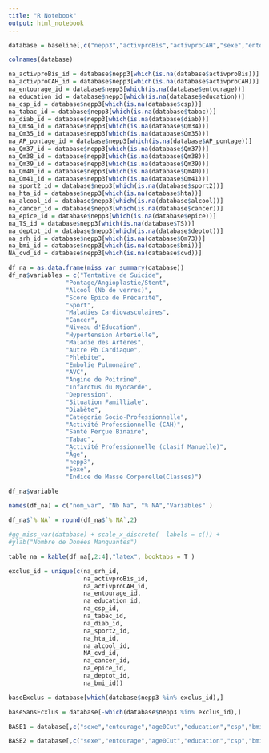 ```yaml
---
title: "R Notebook"
output: html_notebook
---
```

```r
database = baseline[,c("nepp3","activproBis","activproCAH","sexe","entourage", "age0Cut","education","csp","bmiCut","tabac","diab","Qm34","Qm35","AP_pontage","Qm37","Qm38","Qm39","Qm40","Qm41","sport2","hta","alcoolCut","cancer","EPICECut","TS","deptot","srhBin","cvd")]
```

```r
colnames(database)
```

```r
na_activproBis_id = database$nepp3[which(is.na(database$activproBis))]
na_activproCAH_id = database$nepp3[which(is.na(database$activproCAH))]
na_entourage_id = database$nepp3[which(is.na(database$entourage))]
na_education_id = database$nepp3[which(is.na(database$education))]
na_csp_id = database$nepp3[which(is.na(database$csp))]
na_tabac_id = database$nepp3[which(is.na(database$tabac))]
na_diab_id = database$nepp3[which(is.na(database$diab))]
na_Qm34_id = database$nepp3[which(is.na(database$Qm34))]
na_Qm35_id = database$nepp3[which(is.na(database$Qm35))]
na_AP_pontage_id = database$nepp3[which(is.na(database$AP_pontage))]
na_Qm37_id = database$nepp3[which(is.na(database$Qm37))]
na_Qm38_id = database$nepp3[which(is.na(database$Qm38))]
na_Qm39_id = database$nepp3[which(is.na(database$Qm39))]
na_Qm40_id = database$nepp3[which(is.na(database$Qm40))]
na_Qm41_id = database$nepp3[which(is.na(database$Qm41))]
na_sport2_id = database$nepp3[which(is.na(database$sport2))]
na_hta_id = database$nepp3[which(is.na(database$hta))]
na_alcool_id = database$nepp3[which(is.na(database$alcool))]
na_cancer_id = database$nepp3[which(is.na(database$cancer))]
na_epice_id = database$nepp3[which(is.na(database$epice))]
na_TS_id = database$nepp3[which(is.na(database$TS))]
na_deptot_id = database$nepp3[which(is.na(database$deptot))]
na_srh_id = database$nepp3[which(is.na(database$Qm73))]
na_bmi_id = database$nepp3[which(is.na(database$bmi))]
NA_cvd_id = database$nepp3[which(is.na(database$cvd))]
```



```r
df_na = as.data.frame(miss_var_summary(database))
df_na$variables = c("Tentative de Suicide",
                "Pontage/Angioplastie/Stent",
                "Alcool (Nb de verres)",
                "Score Epice de Précarité",
                "Sport",
                "Maladies Cardiovasculaires",
                "Cancer",
                "Niveau d'Education",
                "Hypertension Arterielle",
                "Maladie des Artères",
                "Autre Pb Cardiaque",
                "Phlébite",
                "Embolie Pulmonaire",
                "AVC",
                "Angine de Poitrine",
                "Infarctus du Myocarde",
                "Depression",
                "Situation Familliale",
                "Diabète",
                "Catégorie Socio-Professionnelle",
                "Activité Professionnelle (CAH)",
                "Santé Perçue Binaire",
                "Tabac",
                "Activité Professionnelle (clasif Manuelle)",
                "Âge",
                "nepp3",
                "Sexe",
                "Indice de Masse Corporelle(Classes)")
```

```r
df_na$variable
```

```r
names(df_na) = c("nom_var", "Nb Na", "% NA","Variables" )

```
```r
df_na$`% NA` = round(df_na$`% NA`,2)
```


```r
#gg_miss_var(database) + scale_x_discrete(  labels = c()) +
#ylab("Nombre de Donées Manquantes")
```

```r
table_na = kable(df_na[,2:4],"latex", booktabs = T )
```


```r
exclus_id = unique(c(na_srh_id,
                     na_activproBis_id,
                     na_activproCAH_id,
                     na_entourage_id,
                     na_education_id,
                     na_csp_id,
                     na_tabac_id,
                     na_diab_id,
                     na_sport2_id,
                     na_hta_id,
                     na_alcool_id,
                     NA_cvd_id,
                     na_cancer_id, 
                     na_epice_id,
                     na_deptot_id,
                     na_bmi_id))
```

```r
baseExclus = database[which(database$nepp3 %in% exclus_id),]
```


```r
baseSansEcxlus = database[-which(database$nepp3 %in% exclus_id),]
```


```r
BASE1 = database[,c("sexe","entourage","age0Cut","education","csp","bmiCut","tabac","diab","Qm34","Qm35","Qm37","Qm38","Qm39","Qm40","Qm41","sport2","hta","alcoolCut","cancer","EPICECut","TS","deptot","srhBin","activproCAH")]
```


```r
BASE2 = database[,c("sexe","entourage","age0Cut","education","csp","bmiCut","tabac","diab","Qm34","Qm35","Qm37","Qm38","Qm39","Qm40","Qm41","sport2","hta","alcoolCut","cancer","EPICECut","TS","deptot","srhBin","activproBis")]
```











